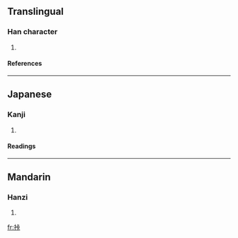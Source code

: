 ==Translingual==
===Han character===
{{Han char|rn=64|rad=手|as=06|sn=9|four=|canj=手卜一卜 (QYMY), X手卜一卜 (XQYMY)}}
# {{defn|Han|sort=手06}}
====References====
{{Han ref|kx=0430.030|dkj=12041|dj=0779.060|hdz=31868.140|uh=630A|ud=25354}}
----
==Japanese==
===Kanji===
{{ja-kanji|grade=|rs=手06}}
# {{defn|Japanese}} 
====Readings====
{{ja-readings|on=[[ろう]] (rō)|kun=[[もてあそぶ]] (moteasobu)}}
----
==Mandarin==
===Hanzi===
{{cmn-hanzi|pin=[[nòng]] (nong4)|wg=nung<sup>4</sup>}}
# {{defn|Mandarin}}

[[fr:挊]]